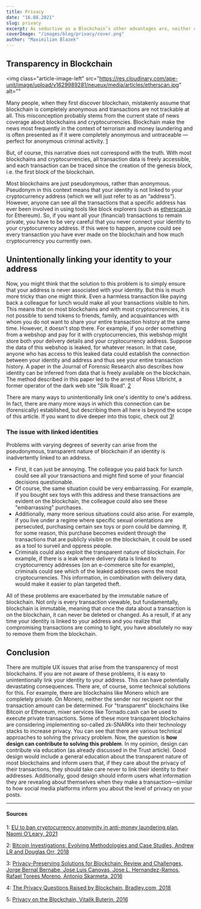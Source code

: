 ```yaml
---
title: Privacy
date: "16.08.2021"
slug: privacy
excerpt: As seductive as a Blockchain’s other advantages are, neither companies nor individuals are particularly keen on publishing all of their information onto a public database that can be arbitrarily read without any restrictions by one’s own government, foreign governments, family members, coworkers and business competitors.
coverImage: "/images/blog/privacy/cover.png"
author: "Maximilian Blazek"
---
```


## Transparency in Blockchain

<img
    class="article-image-left"
    src="https://res.cloudinary.com/ape-unit/image/upload/v1629989281/neueux/media/articles/etherscan.jpg"
    alt=""
></img>

Many people, when they first discover blockchain, mistakenly assume that blockchain is completely anonymous and transactions are not trackable at all. This misconception probably stems from the current state of news coverage about blockchains and cryptocurrencies. Blockchain make the news most frequently in the context of terrorism and money laundering and is often presented as if it were completely anonymous and untraceable — perfect for anonymous criminal activity. [1](#1)

But, of course, this narrative does not correspond with the truth. With most blockchains and cryptocurrencies, all transaction data is freely accessible, and each transaction can be traced since the creation of the genesis block, i.e. the first block of the blockchain.

Most blockchains are just pseudonymous, rather than anonymous. Pseudonym in this context means that your identity is not linked to your cryptocurrency address (which we will just refer to as an “address”). However, anyone can see all the transactions that a specific address has ever been involved in using tools like block explorers (such as [etherscan.io](http://etherscan.io/) for Ethereum). So, if you want all your (financial) transactions to remain private, you have to be very careful that you never connect your identity to your cryptocurrency address. If this were to happen, anyone could see every transaction you have ever made on the blockchain and how much cryptocurrency you currently own.

## Unintentionally linking your identity to your address

Now, you might think that the solution to this problem is to simply ensure that your address is never associated with your identity. But this is much more tricky than one might think. Even a harmless transaction like paying back a colleague for lunch would make all your transactions visible to him. This means that on most blockchains and with most cryptocurrencies, it is not possible to send tokens to friends, family, and acquaintances with whom you do not want to share your entire transaction history at the same time. However, it doesn't stop there. For example, if you order something from a webshop and pay for it with cryptocurrencies, this webshop might store both your delivery details and your cryptocurrency address. Suppose the data of this webshop is leaked, for whatever reason. In that case, anyone who has access to this leaked data could establish the connection between your identity and address and thus see your entire transaction history. A paper in the Journal of Forensic Research also describes how identity can be inferred from data that is freely available on the blockchain. The method described in this paper led to the arrest of Ross Ulbricht, a former operator of the dark web site "Silk Road". [2](#2)

There are many ways to unintentionally link one's identity to one's address. In fact, there are many more ways in which this connection can be (forensically) established, but describing them all here is beyond the scope of this article. If you want to dive deeper into this topic, check out [3](#3)!

### The issue with linked identities

Problems with varying degrees of severity can arise from the pseudonymous, transparent nature of blockchain if an identity is inadvertently linked to an address.

- First, it can just be annoying. The colleague you paid back for lunch could see all your transactions and might find some of your financial decisions questionable.
- Of course, the same situation could be very embarrassing. For example, if you bought sex toys with this address and these transactions are evident on the blockchain, the colleague could also see these "embarrassing" purchases.
- Additionally, many more serious situations could also arise. For example, if you live under a regime where specific sexual orientations are persecuted, purchasing certain sex toys or porn could be damning. If, for some reason, this purchase becomes evident through the transactions that are publicly visible on the blockchain, it could be used as a tool to surveil and oppress people.
- Criminals could also exploit the transparent nature of blockchain. For example, if there is a leak where delivery data is linked to cryptocurrency addresses (on an e-commerce site for example), criminals could see which of the leaked addresses owns the most cryptocurrencies. This information, in combination with delivery data, would make it easier to plan targeted theft.

All of these problems are exacerbated by the immutable nature of blockchain. Not only is every transaction viewable, but fundamentally, blockchain is immutable, meaning that once the data about a transaction is on the blockchain, it can never be deleted or changed. As a result, if at any time your identity is linked to your address and you realize that compromising transactions are coming to light, you have absolutely no way to remove them from the blockchain.

## Conclusion

There are multiple UX issues that arise from the transparency of most blockchains. If you are not aware of these problems, it is easy to unintentionally link your identity to your address. This can have potentially devastating consequences. There are, of course, some technical solutions for this. For example, there are blockchains like Monero which are completely private. On Monero, neither the sender nor recipient nor the transaction amount can be determined. For "transparent" blockchains like Bitcoin or Ethereum, mixer services like Tornado.cash can be used to execute private transactions. Some of these more transparent blockchains are considering implementing so-called zk-SNARKs into their technology stacks to increase privacy. You can see that there are various technical approaches to solving the privacy problem. Now, the question is **how design can contribute to solving this problem**. In my opinion, design can contribute via education (as already discussed in the Trust article). Good design would include a general education about the transparent nature of most blockchains and inform users that, if they care about the privacy of their transactions, they should take care never to link their identity to their addresses. Additionally, good design should inform users what information they are revealing about themselves when they make a transaction—similar to how social media platforms inform you about the level of privacy on your posts.

---

#### Sources

1: <a name="1" href="https://www.irishtimes.com/business/economy/eu-to-ban-cryptocurrency-anonymity-in-anti-money-laundering-plan-1.4626129">EU to ban cryptocurrency anonymity in anti-money laundering plan, Naomi O’Leary, 2021</a>

2: <a name="2" href="https://www.hilarispublisher.com/open-access/bitcoin-investigations-evolving-methodologies-and-case-studies-2157-7145-1000420.pdf">Bitcoin Investigations: Evolving Methodologies and Case Studies, Andrew LR and Douglas Orr, 2018</a>

3: <a name="3" href="https://ieeexplore.ieee.org/document/8888155">Privacy-Preserving Solutions for Blockchain: Review and Challenges, Jorge Bernal Bernabe, Jose Luis Canovas, Jose L. Hernandez-Ramos, Rafael Torees Moreno, Antonio Skarmeta, 2016</a>

4: <a name="4" href="https://www.bradley.com/insights/publications/2019/01/the-privacy-questions-raised-by-blockchain">The Privacy Questions Raised by Blockchain, Bradley.com, 2018</a>

5: <a name="5" href="https://blog.ethereum.org/2016/01/15/privacy-on-the-blockchain/">Privacy on the Blockchain, Vitalik Buterin, 2016</a>
